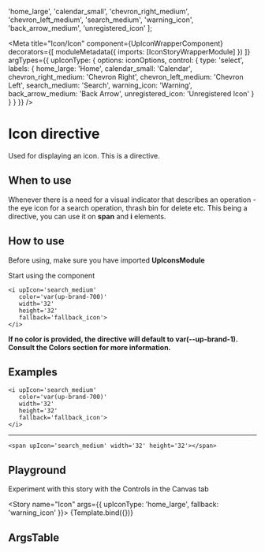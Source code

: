 
  'home_large',
  'calendar_small',
  'chevron_right_medium',
  'chevron_left_medium',
  'search_medium',
  'warning_icon',
  'back_arrow_medium',
  'unregistered_icon'
];

<Meta
  title="Icon/Icon"
  component={UpIconWrapperComponent}
  decorators={[
    moduleMetadata({
      imports: [IconStoryWrapperModule]
    })
  ]}
  argTypes={{
    upIconType: {
      options: iconOptions,
      control: {
        type: 'select',
        labels: {
          home_large: 'Home',
          calendar_small: 'Calendar',
          chevron_right_medium: 'Chevron Right',
          chevron_left_medium: 'Chevron Left',
          search_medium: 'Search',
          warning_icon: 'Warning',
          back_arrow_medium: 'Back Arrow',
          unregistered_icon: 'Unregistered Icon'
        }
      }
    }
  }}
/>


# Icon directive

Used for displaying an icon. This is a directive.

## When to use

Whenever there is a need for a visual indicator that describes an operation - the eye icon for a search operation, thrash bin for delete etc. This being a directive,
you can use it on **span** and **i** elements.

## How to use

Before using, make sure you have imported **UpIconsModule**


Start using the component

    <i upIcon='search_medium'
       color='var(up-brand-700)'
       width='32'
       height='32'
       fallback='fallback_icon'>
    </i>

**If no color is provided, the directive will default to var(--up-brand-1). Consult the Colors section for more information.**

## Examples

    <i upIcon='search_medium'
       color='var(up-brand-700)'
       width='32'
       height='32'
       fallback='fallback_icon'>
    </i>

---

    <span upIcon='search_medium' width='32' height='32'></span>

## Playground

Experiment with this story with the Controls in the Canvas tab

<Story name="Icon" args={{ upIconType: 'home_large', fallback: 'warning_icon' }}>
  {Template.bind({})}
</Story>

## ArgsTable

<ArgsTable of={UpIconDirective} />
